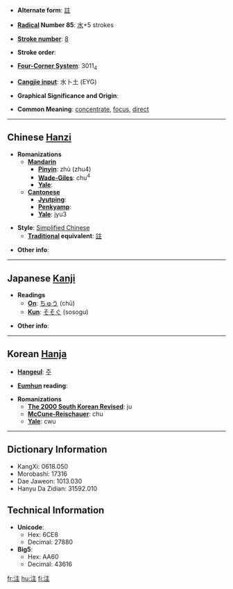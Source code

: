 * '''Alternate form''': [[註]]

* '''[[Wiktionary:Chinese radical index| Radical]] Number 85''': [[Wiktionary:Chinese radical index 水|水]]+5 strokes

* '''[[Wiktionary:Chinese total strokes index|Stroke number]]''': [[Wiktionary:Chinese total strokes index 8|8]]

* '''Stroke order''': 

* '''[[Wiktionary:Chinese four corner index|Four-Corner System]]''': 3011<sub>4</sub>

* '''[[Wiktionary:Chinese Cangjie index|Cangjie input]]''': 水卜土 (EYG)

* '''Graphical Significance and Origin''': 

* '''Common Meaning''': [[concentrate]], [[focus]], [[direct]]

----

== Chinese [[Hanzi]] ==

* '''Romanizations'''
** '''[[Mandarin]]'''
*** '''[[Pinyin]]''': zhù (zhu4)
*** '''[[Wade-Giles]]''': chu<sup>4</sup>
*** '''[[Yale]]''': 
** '''[[Cantonese]]'''
*** '''[[Jyutping]]''':
*** '''[[Penkyamp]]''': 
*** '''[[Yale]]''': jyu3

* '''Style''': [[Simplified Chinese]] 
** '''[[Traditional Chinese|Traditional]] equivalent''': [[註]]

* '''Other info''': 

----

== Japanese [[Kanji]] ==

* '''Readings'''
** '''[[On]]''': [[ちゅう]] (chū)
** '''[[Kun]]''': [[そそぐ]] (sosogu)

* '''Other info''':  

----

== Korean [[Hanja]] ==

* '''[[Hangeul]]''': [[주]]

* '''[[Eumhun]] reading''': 

* '''Romanizations'''
** '''[[The 2000 South Korean Revised Romanization|The 2000 South Korean Revised]]''': ju
** '''[[McCune-Reischauer]]''': chu
** '''[[Yale]]''': cwu

----

== Dictionary Information ==

* KangXi: 0618.050
* Morobashi: 17316
* Dae Jaweon: 1013.030
* Hanyu Da Zidian: 31592.010

== Technical Information ==

* '''Unicode''':
** Hex: 6CE8
** Decimal: 27880
* '''Big5''':
** Hex: AA60
** Decimal: 43616

[[fr:注]]
[[hu:注]]
[[fi:注]]